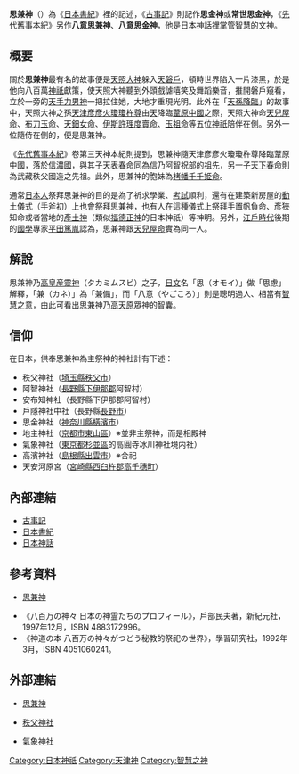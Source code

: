 '''思兼神'''（{{lang-ja|オモイカネ}}）為《[[日本書紀|日本書紀]]》裡的記述，《[[古事記|古事記]]》則記作'''思金神'''或'''常世思金神'''，《[[先代舊事本紀|先代舊事本紀]]》另作'''八意思兼神'''、'''八意思金神'''，他是[[日本神話|日本神話]]裡掌管[[智慧|智慧]]的文神。

== 概要 ==
關於'''思兼神'''最有名的故事便是[[天照大神|天照大神]]躲入[[天磐戶|天磐戶]]，頓時世界陷入一片漆黑，於是他向八百萬[[神祇|神祇]]獻策，使天照大神聽到外頭戲謔嘻笑及舞蹈樂音，推開磐戶窺看，立於一旁的[[天手力男神|天手力男神]]一把拉住她，大地才重現光明。此外在「[[天孫降臨|天孫降臨]]」的故事中，天照大神之孫[[天津彥彥火瓊瓊杵尊|天津彥彥火瓊瓊杵尊]]由[[高天原|天]]降臨[[葦原中國|葦原中國]]之際，天照大神命[[天兒屋命|天兒屋命]]、[[布刀玉命|布刀玉命]]、[[天鈿女命|天鈿女命]]、[[伊斯許理度賣命|伊斯許理度賣命]]、[[玉祖命|玉祖命]]等五位[[神祇|神祇]]陪伴在側。另外一位隨侍在側的，便是思兼神。

《[[先代舊事本紀|先代舊事本紀]]》卷第三天神本紀則提到，思兼神隨天津彥彥火瓊瓊杵尊降臨葦原中國，落於[[信濃國|信濃國]]，與其子[[天表春命與天下春命|天表春命]]同為信乃阿智祝部的祖先，另一子[[天表春命與天下春命|天下春命]]則為武藏秩父國造之先祖。此外，思兼神的胞妹為[[栲幡千千姫命|栲幡千千姫命]]。

通常[[日本人|日本人]]祭拜思兼神的目的是為了祈求學業、[[測驗|考試]]順利，還有在建築新房屋的[[動土|動土]][[儀式|儀式]]（手斧初）上也會祭拜思兼神，也有人在這種儀式上祭拜手置帆負命、彥狹知命或者當地的[[產土神|產土神]]（類似[[土地神|福德正神]]的日本神祇）等神明。另外，[[江戶時代|江戶時代]]後期的[[日本國學|國學]]專家[[平田篤胤|平田篤胤]]認為，思兼神跟[[天儿屋命|天兒屋命]]實為同一人。

== 解說 ==
思兼神乃[[高皇産靈神|高皇産靈神]]（{{ja}}タカミムスビ）之子，[[日文|日文]]名「思（{{ja}}オモイ）」做「思慮」解釋，「兼（{{ja}}カネ）」為「兼備」，而「八意（{{ja}}やごころ）」則是聰明過人、相當有[[智慧|智慧]]之意，由此可看出思兼神乃[[高天原|高天原]]眾神的智囊。

== 信仰 ==
在日本，供奉思兼神為主祭神的神社計有下述：
* 秩父神社（[[埼玉縣|埼玉縣]][[秩父市|秩父市]]）
* 阿智神社（[[長野縣|長野縣]][[下伊那郡|下伊那郡]]阿智村）
* 安布知神社（長野縣下伊那郡阿智村）
* 戶隱神社中社（長野縣[[長野市|長野市]]）
* 思金神社（[[神奈川縣|神奈川縣]][[橫濱市|橫濱市]]）
* 地主神社（[[京都市|京都市]][[東山區_(日本)|東山區]]）※並非主祭神，而是相殿神
* 氣象神社（[[東京都|東京都]][[杉並區|杉並區]]的高圓寺冰川神社境内社）
* 高濱神社（[[島根縣|島根縣]][[出雲市|出雲市]]）※合祀
* 天安河原宮（[[宮崎縣|宮崎縣]][[西臼杵郡|西臼杵郡]][[高千穗町|高千穗町]]）

== 內部連結 ==
* [[古事記|古事記]]
* [[日本書紀|日本書紀]]
* [[日本神話|日本神話]]

== 參考資料 ==
* {{ja}}[http://www.din.or.jp/~a-kotaro/gods/kamigami/omoikane.html 思兼神] {{Wayback|url=http://www.din.or.jp/~a-kotaro/gods/kamigami/omoikane.html |date=20111009071104 }}
* 《八百万の神々 日本の神霊たちのプロフィール》，戶部民夫著，新紀元社，1997年12月，ISBN 4883172996。
* 《神道の本 八百万の神々がつどう秘教的祭祀の世界》，學習研究社，1992年3月，ISBN 4051060241。
{{reflist}}

== 外部連結 ==
* {{ja}}[http://www.din.or.jp/~a-kotaro/gods/kamigami/omoikane.html 思兼神] {{Wayback|url=http://www.din.or.jp/~a-kotaro/gods/kamigami/omoikane.html |date=20111009071104 }}
* {{ja}}[http://www.chichibu-jinja.or.jp/ 秩父神社] {{Wayback|url=http://www.chichibu-jinja.or.jp/ |date=20210320023519 }}
* {{ja}}[http://www.kisyoujinjya.jp/ 氣象神社] {{Wayback|url=http://www.kisyoujinjya.jp/ |date=20210126235917 }}

[[Category:日本神祇|Category:日本神祇]]
[[Category:天津神|Category:天津神]]
[[Category:智慧之神|Category:智慧之神]]